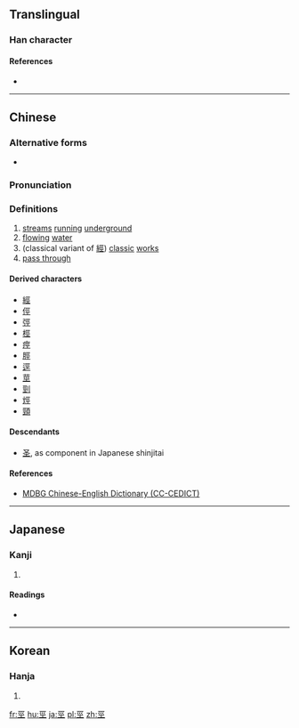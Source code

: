 {{also|圣}}
==Translingual==

===Han character===
{{Han char|rn=47|rad=巛|as=04|sn=7|four=1010<sub>1</sub>|canj=一女女一 (MVVM)|ids=⿳一巛工}}

====References====
* {{Han ref|kx=0324.070|dkj=08681|dj=0624.140|hdz=10412.070|uh=5DE0|ud=24032|bh=CACA|bd=51914}}

----

==Chinese==
{{zh-forms}}

===Alternative forms===
* {{zh-l|坙}}

===Pronunciation===
{{zh-pron
|m=jīng
|c=ging1
|mc=y
|oc=y
|ma=
|cat=n,v
}}

===Definitions===
# [[stream]]s [[running]] [[underground]]
# [[flowing]] [[water]]
# (classical variant of [[經]]) [[classic]] [[work]]s
# [[pass through]]

====Derived characters====
* [[經]]
* [[俓]]
* [[弳]]
* [[桱]]
* [[痙]]
* [[脛]]
* [[逕]]
* [[莖]]
* [[剄]]
* [[烴]]
* [[頸]]

====Descendants====
* [[圣]], as component in Japanese shinjitai

====References====
*[http://www.mdbg.net/chindict/chindict.php?page=worddict&wdrst=1&wdqb=%E7%B6%93 MDBG Chinese-English Dictionary (CC-CEDICT)]

----

==Japanese==

===Kanji===
{{ja-kanji|grade=|rs=巛04}}

# {{defn|lang=ja|sort=巛04}}

====Readings====
* {{ja-readings|on=[[けい]] (kei), [[きょう]] (kyō)|kun=}}

----

==Korean==

===Hanja===
{{ko-hanja|hangeul=[[경]]|rv=gyeong|mr=kyŏng}}

# {{defn|lang=ko|sort=巛04}}

[[fr:巠]]
[[hu:巠]]
[[ja:巠]]
[[pl:巠]]
[[zh:巠]]